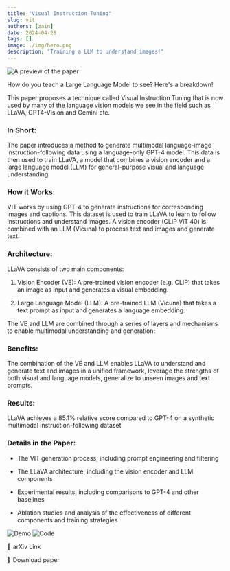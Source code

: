 ```yaml
---
title: "Visual Instruction Tuning"
slug: vit
authors: [zain]
date: 2024-04-28
tags: []
image: ./img/hero.png
description: "Training a LLM to understand images!"
---
```

![A preview of the paper](./img/hero.png)

<!-- truncate -->


How do you teach a Large Language Model to see? Here's a breakdown!

This paper proposes a technique called Visual Instruction Tuning that is now used by many of the language vision models we see in the field such as LLaVA, GPT4-Vision and Gemini etc.

### In Short:
The paper introduces a method to generate multimodal language-image instruction-following data using a language-only GPT-4 model. This data is then used to train LLaVA, a model that combines a vision encoder and a large language model (LLM) for general-purpose visual and language understanding.

### How it Works:
VIT works by using GPT-4 to generate instructions for corresponding images and captions. This dataset is used to train LLaVA to learn to follow instructions and understand images. A vision encoder (CLIP ViT 40) is combined with an LLM (Vicuna) to process text and images and generate text.

### Architecture:

LLaVA consists of two main components:

  1. Vision Encoder (VE): A pre-trained vision encoder (e.g. CLIP) that takes an image as input and generates a visual embedding.

  2. Large Language Model (LLM): A pre-trained LLM (Vicuna) that takes a text prompt as input and generates a language embedding.

The VE and LLM are combined through a series of layers and mechanisms to enable multimodal understanding and generation:

### Benefits:

The combination of the VE and LLM enables LLaVA to understand and generate text and images in a unified framework, leverage the strengths of both visual and language models, generalize to unseen images and text prompts.

### Results:

LLaVA achieves a 85.1% relative score compared to GPT-4 on a synthetic multimodal instruction-following dataset

### Details in the Paper:
  - The VIT generation process, including prompt engineering and filtering

  - The LLaVA architecture, including the vision encoder and LLM components

  - Experimental results, including comparisons to GPT-4 and other baselines

  - Ablation studies and analysis of the effectiveness of different components and training strategies

![Demo](https://huggingface.co/spaces/liuhaotian/LLaVA-1.6)
![Code](https://llava-vl.github.io/)

<p>
  <DownloadButton link='https://arxiv.org/abs/2304.08485'>🔗 arXiv Link</DownloadButton>
</p>
<p>
  <DownloadButton link='https://arxiv.org/pdf/2304.08485'>📜 Download paper</DownloadButton>
</p>

<!-- We could create a specific template for Paper Review's -->

<WhatNext />
